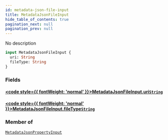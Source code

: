 ```yaml
---
id: metadata-json-file-input
title: MetadataJsonFileInput
hide_table_of_contents: true
pagination_next: null
pagination_prev: null
---
```








No description

```graphql
input MetadataJsonFileInput {
  uri: String
  fileType: String
}
```


### Fields

#### [<code style={{ fontWeight: 'normal' }}>MetadataJsonFileInput.<b>uri</b></code>](#)<Bullet />[`String`](/api/scalars/string) <Badge class="secondary" text="scalar"/>
> 
> 

#### [<code style={{ fontWeight: 'normal' }}>MetadataJsonFileInput.<b>fileType</b></code>](#)<Bullet />[`String`](/api/scalars/string) <Badge class="secondary" text="scalar"/>
> 
> 



### Member of

[`MetadataJsonPropertyInput`](/api/inputs/metadata-json-property-input)  <Badge class="secondary" text="input"/>



